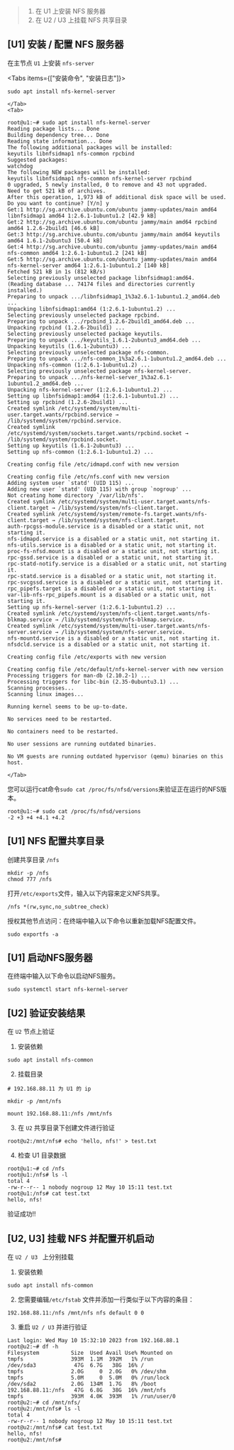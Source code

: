 
> 1. 在 U1 上安装 NFS 服务器
> 2. 在 U2 / U3 上挂载 NFS 共享目录

## [U1] 安装 / 配置 NFS 服务器



在主节点 `U1` 上安装 `nfs-server`

<Tabs items={["安装命令", "安装日志"]}>
    <Tab>
```
sudo apt install nfs-kernel-server
```
    </Tab>
    <Tab>
```
root@u1:~# sudo apt install nfs-kernel-server
Reading package lists... Done
Building dependency tree... Done
Reading state information... Done
The following additional packages will be installed:
keyutils libnfsidmap1 nfs-common rpcbind
Suggested packages:
watchdog
The following NEW packages will be installed:
keyutils libnfsidmap1 nfs-common nfs-kernel-server rpcbind
0 upgraded, 5 newly installed, 0 to remove and 43 not upgraded.
Need to get 521 kB of archives.
After this operation, 1,973 kB of additional disk space will be used.
Do you want to continue? [Y/n] y
Get:1 http://sg.archive.ubuntu.com/ubuntu jammy-updates/main amd64 libnfsidmap1 amd64 1:2.6.1-1ubuntu1.2 [42.9 kB]
Get:2 http://sg.archive.ubuntu.com/ubuntu jammy/main amd64 rpcbind amd64 1.2.6-2build1 [46.6 kB]
Get:3 http://sg.archive.ubuntu.com/ubuntu jammy/main amd64 keyutils amd64 1.6.1-2ubuntu3 [50.4 kB]
Get:4 http://sg.archive.ubuntu.com/ubuntu jammy-updates/main amd64 nfs-common amd64 1:2.6.1-1ubuntu1.2 [241 kB]
Get:5 http://sg.archive.ubuntu.com/ubuntu jammy-updates/main amd64 nfs-kernel-server amd64 1:2.6.1-1ubuntu1.2 [140 kB]
Fetched 521 kB in 1s (812 kB/s)
Selecting previously unselected package libnfsidmap1:amd64.
(Reading database ... 74174 files and directories currently installed.)
Preparing to unpack .../libnfsidmap1_1%3a2.6.1-1ubuntu1.2_amd64.deb ...
Unpacking libnfsidmap1:amd64 (1:2.6.1-1ubuntu1.2) ...
Selecting previously unselected package rpcbind.
Preparing to unpack .../rpcbind_1.2.6-2build1_amd64.deb ...
Unpacking rpcbind (1.2.6-2build1) ...
Selecting previously unselected package keyutils.
Preparing to unpack .../keyutils_1.6.1-2ubuntu3_amd64.deb ...
Unpacking keyutils (1.6.1-2ubuntu3) ...
Selecting previously unselected package nfs-common.
Preparing to unpack .../nfs-common_1%3a2.6.1-1ubuntu1.2_amd64.deb ...
Unpacking nfs-common (1:2.6.1-1ubuntu1.2) ...
Selecting previously unselected package nfs-kernel-server.
Preparing to unpack .../nfs-kernel-server_1%3a2.6.1-1ubuntu1.2_amd64.deb ...
Unpacking nfs-kernel-server (1:2.6.1-1ubuntu1.2) ...
Setting up libnfsidmap1:amd64 (1:2.6.1-1ubuntu1.2) ...
Setting up rpcbind (1.2.6-2build1) ...
Created symlink /etc/systemd/system/multi-user.target.wants/rpcbind.service → /lib/systemd/system/rpcbind.service.
Created symlink /etc/systemd/system/sockets.target.wants/rpcbind.socket → /lib/systemd/system/rpcbind.socket.
Setting up keyutils (1.6.1-2ubuntu3) ...
Setting up nfs-common (1:2.6.1-1ubuntu1.2) ...

Creating config file /etc/idmapd.conf with new version

Creating config file /etc/nfs.conf with new version
Adding system user `statd' (UID 115) ...
Adding new user `statd' (UID 115) with group `nogroup' ...
Not creating home directory `/var/lib/nfs'.
Created symlink /etc/systemd/system/multi-user.target.wants/nfs-client.target → /lib/systemd/system/nfs-client.target.
Created symlink /etc/systemd/system/remote-fs.target.wants/nfs-client.target → /lib/systemd/system/nfs-client.target.
auth-rpcgss-module.service is a disabled or a static unit, not starting it.
nfs-idmapd.service is a disabled or a static unit, not starting it.
nfs-utils.service is a disabled or a static unit, not starting it.
proc-fs-nfsd.mount is a disabled or a static unit, not starting it.
rpc-gssd.service is a disabled or a static unit, not starting it.
rpc-statd-notify.service is a disabled or a static unit, not starting it.
rpc-statd.service is a disabled or a static unit, not starting it.
rpc-svcgssd.service is a disabled or a static unit, not starting it.
rpc_pipefs.target is a disabled or a static unit, not starting it.
var-lib-nfs-rpc_pipefs.mount is a disabled or a static unit, not starting it.
Setting up nfs-kernel-server (1:2.6.1-1ubuntu1.2) ...
Created symlink /etc/systemd/system/nfs-client.target.wants/nfs-blkmap.service → /lib/systemd/system/nfs-blkmap.service.
Created symlink /etc/systemd/system/multi-user.target.wants/nfs-server.service → /lib/systemd/system/nfs-server.service.
nfs-mountd.service is a disabled or a static unit, not starting it.
nfsdcld.service is a disabled or a static unit, not starting it.

Creating config file /etc/exports with new version

Creating config file /etc/default/nfs-kernel-server with new version
Processing triggers for man-db (2.10.2-1) ...
Processing triggers for libc-bin (2.35-0ubuntu3.1) ...
Scanning processes...
Scanning linux images...

Running kernel seems to be up-to-date.

No services need to be restarted.

No containers need to be restarted.

No user sessions are running outdated binaries.

No VM guests are running outdated hypervisor (qemu) binaries on this host.
```
    </Tab>
</Tabs>


您可以运行cat命令`sudo cat /proc/fs/nfsd/versions`来验证正在运行的NFS版本。

```
root@u1:~# sudo cat /proc/fs/nfsd/versions
-2 +3 +4 +4.1 +4.2
```

## [U1] NFS 配置共享目录

创建共享目录 `/nfs`

```
mkdir -p /nfs
chmod 777 /nfs
```

打开`/etc/exports`文件，输入以下内容来定义NFS共享。

```
/nfs *(rw,sync,no_subtree_check)
```

授权其他节点访问：在终端中输入以下命令以重新加载NFS配置文件。

```
sudo exportfs -a
```


## [U1] 启动NFS服务器

在终端中输入以下命令以启动NFS服务。

```
sudo systemctl start nfs-kernel-server
```


## [U2] 验证安装结果
在 `U2` 节点上验证

1. 安装依赖

```
sudo apt install nfs-common
```

2. 挂载目录

```
# 192.168.88.11 为 U1 的 ip

mkdir -p /mnt/nfs

mount 192.168.88.11:/nfs /mnt/nfs
```

3. 在 `U2` 共享目录下创建文件进行验证

```
root@u2:/mnt/nfs# echo 'hello, nfs!' > test.txt
```

4. 检查 U1 目录数据

```
root@u1:~# cd /nfs
root@u1:/nfs# ls -l
total 4
-rw-r--r-- 1 nobody nogroup 12 May 10 15:11 test.txt
root@u1:/nfs# cat test.txt
hello, nfs!
```

验证成功!!

## [U2, U3] 挂载 NFS 并配置开机启动

在 `U2 / U3 ` 上分别挂载

1. 安装依赖

```
sudo apt install nfs-common
```


2. 您需要编辑`/etc/fstab` 文件并添加一行类似于以下内容的条目：

```
192.168.88.11:/nfs /mnt/nfs nfs default 0 0
```

3. 重启 `U2 / U3` 并进行验证

```
Last login: Wed May 10 15:32:10 2023 from 192.168.88.1
root@u2:~# df -h
Filesystem          Size  Used Avail Use% Mounted on
tmpfs               393M  1.1M  392M   1% /run
/dev/sda3            47G  6.7G   38G  16% /
tmpfs               2.0G     0  2.0G   0% /dev/shm
tmpfs               5.0M     0  5.0M   0% /run/lock
/dev/sda2           2.0G  134M  1.7G   8% /boot
192.168.88.11:/nfs   47G  6.8G   38G  16% /mnt/nfs
tmpfs               393M  4.0K  393M   1% /run/user/0
root@u2:~# cd /mnt/nfs/
root@u2:/mnt/nfs# ls -l
total 4
-rw-r--r-- 1 nobody nogroup 12 May 10 15:11 test.txt
root@u2:/mnt/nfs# cat test.txt
hello, nfs!
root@u2:/mnt/nfs#
```



